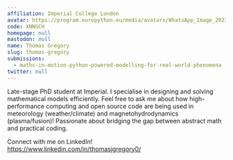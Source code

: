 ```yaml
---
affiliation: Imperial College London
avatar: https://program.europython.eu/media/avatars/WhatsApp_Image_2023-04-17_at_08.46.21_NCv6Tmx.jpeg
code: XNNGCH
homepage: null
mastodon: null
name: Thomas Gregory
slug: thomas-gregory
submissions:
  - maths-in-motion-python-powered-modelling-for-real-world-phenomena
twitter: null
---
```


Late-stage PhD student at Imperial. I specialise in designing and solving
mathematical models efficiently. Feel free to ask me about how high-performance
computing and open source code are being used in meteorology (weather/climate)
and magnetohydrodynamics (plasma/fusion)! Passionate about bridging the gap
between abstract math and practical coding.

Connect with me on LinkedIn! https://www.linkedin.com/in/thomasjgregory0/
